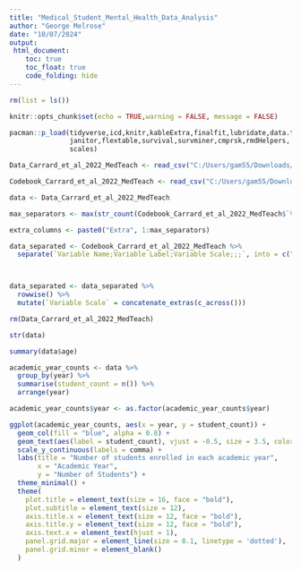 ```yaml
---
title: "Medical_Student_Mental_Health_Data_Analysis"
author: "George Melrose"
date: "10/07/2024"
output: 
 html_document:
    toc: true
    toc_float: true
    code_folding: hide
---
```


```r
rm(list = ls())

knitr::opts_chunk$set(echo = TRUE,warning = FALSE, message = FALSE)

pacman::p_load(tidyverse,icd,knitr,kableExtra,finalfit,lubridate,data.table,
               janitor,flextable,survival,survminer,cmprsk,rmdHelpers, ggrepel,
               scales)


```


```r
Data_Carrard_et_al_2022_MedTeach <- read_csv("C:/Users/gam55/Downloads/archive/Data Carrard et al. 2022 MedTeach.csv")

Codebook_Carrard_et_al_2022_MedTeach <- read_csv("C:/Users/gam55/Downloads/archive/Codebook Carrard et al. 2022 MedTeach.csv")

data <- Data_Carrard_et_al_2022_MedTeach

max_separators <- max(str_count(Codebook_Carrard_et_al_2022_MedTeach$`Variable Name;Variable Label;Variable Scale;;;`, ";"))

extra_columns <- paste0("Extra", 1:max_separators)

data_separated <- Codebook_Carrard_et_al_2022_MedTeach %>%
  separate(`Variable Name;Variable Label;Variable Scale;;;`, into = c("Variable Name", "Variable Label", "Variable Scale", extra_columns), sep = ";", fill = "right")



data_separated <- data_separated %>%
  rowwise() %>%
  mutate(`Variable Scale` = concatenate_extras(c_across()))

rm(Data_Carrard_et_al_2022_MedTeach)
```


```r
str(data)
```

```r

summary(data$age)

```
```r

academic_year_counts <- data %>%
  group_by(year) %>%
  summarise(student_count = n()) %>%
  arrange(year)

academic_year_counts$year <- as.factor(academic_year_counts$year)
```

```r
ggplot(academic_year_counts, aes(x = year, y = student_count)) +
  geom_col(fill = "blue", alpha = 0.8) +
  geom_text(aes(label = student_count), vjust = -0.5, size = 3.5, color = "darkblue") +
  scale_y_continuous(labels = comma) +
  labs(title = "Number of students enrolled in each academic year",
       x = "Academic Year",
       y = "Number of Students") +
  theme_minimal() +
  theme(
    plot.title = element_text(size = 16, face = "bold"),
    plot.subtitle = element_text(size = 12),
    axis.title.x = element_text(size = 12, face = "bold"),
    axis.title.y = element_text(size = 12, face = "bold"),
    axis.text.x = element_text(hjust = 1),
    panel.grid.major = element_line(size = 0.1, linetype = 'dotted'),
    panel.grid.minor = element_blank()
  ) 

```


